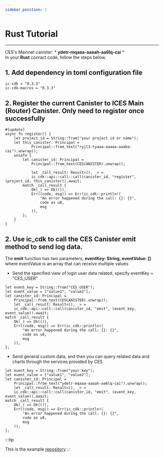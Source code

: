 ```yaml
---
sidebar_position: 2
---
```


# Rust Tutorial
------
CES's Mainnet canister: * **ydetr-mqaaa-aaaah-aa6lq-cai** *  
In your **Rust** conract code, follow the steps below.

## 1. Add dependency in toml configuration file

```
ic-cdk = "0.3.3"
ic-cdk-macros = "0.3.3"
```

## 2. Register the current Canister to ICES Main (Router) Canister. Only need to register once successfully

```
#[update]
async fn register() {
    let project_id = String::from("your project id or name");
    let this_canister: Principal =
            Principal::from_text("ryjl3-tyaaa-aaaaa-aaaba-cai").unwrap();
    unsafe {
        let canister_id: Principal =
            Principal::from_text(CESCANISTER).unwrap();

            let _call_result: Result<(), _> =
            ic_cdk::api::call::call(canister_id, "register", (project_id, this_canister)).await;
        match _call_result {
            Ok(_) => Ok(()),
            Err((code, msg)) => Err(ic_cdk::println!(
                "An error happened during the call: {}: {}",
                code as u8,
                msg
            )),
        };
    }
}
```

## 2. Use ic_cdk to call  the CES Canister emit method to send log data.
The **emit** function has two parameters, **eventKey: String, eventValue: []** where eventValue is an array that can receive multiple values

* Send the specified view of login user data related, specify eventKey = "CES_USER"

```
let event_key = String::from("CES_USER");
let event_value = ["value1", "value2"];
let canister_id: Principal =
    Principal::from_text(CESCANISTER).unwrap();
    let _call_result: Result<(), _> =
    ic_cdk::api::call::call(canister_id, "emit", (event_key, event_value)).await;
match _call_result {
    Ok(_) => Ok(()),
    Err((code, msg)) => Err(ic_cdk::println!(
        "An error happened during the call: {}: {}",
        code as u8,
        msg
    )),
};

```

* Send general custom data, and then you can query related data and charts through the services provided by CES

```
let event_key = String::from("your key");
let event_value = ["value1", "value2"];
let canister_id: Principal =
    Principal::from_text("ydetr-mqaaa-aaaah-aa6lq-cai").unwrap();
    let _call_result: Result<(), _> =
    ic_cdk::api::call::call(canister_id, "emit", (event_key, event_value)).await;
match _call_result {
    Ok(_) => Ok(()),
    Err((code, msg)) => Err(ic_cdk::println!(
        "An error happened during the call: {}: {}",
        code as u8,
        msg
    )),
};

```

:::tip

This is the example  [repository](https://github.com/icpfans-xyz/ices/tree/main/example)
:::
